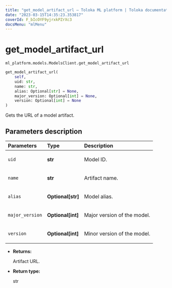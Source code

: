 ```yaml
---
title: "get_model_artifact_url — Toloka ML platform | Toloka documentation"
date: "2023-03-15T14:35:23.353817"
coverId: F_bIcOYF9yjrxkPZrXc3
docsMenu: "mlMenu"
---
```


# get_model_artifact_url

`ml_platform.models.ModelsClient.get_model_artifact_url`

```python
get_model_artifact_url(
    self,
    uid: str,
    name: str,
    alias: Optional[str] = None,
    major_version: Optional[int] = None,
    version: Optional[int] = None
)
```

Gets the URL of a model artifact.

## Parameters description

| Parameters | Type | Description |
| :----------| :----| :-----------|
`uid`|**str**|<p>Model ID.</p>
`name`|**str**|<p>Artifact name.</p>
`alias`|**Optional\[str\]**|<p>Model alias.</p>
`major_version`|**Optional\[int\]**|<p>Major version of the model.</p>
`version`|**Optional\[int\]**|<p>Minor version of the model.</p>

* **Returns:**

  Artifact URL.

* **Return type:**

  str